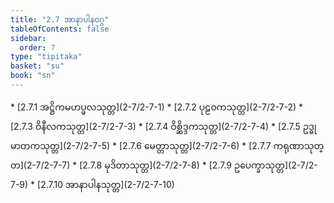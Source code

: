 ```yaml
---
title: "2.7 အာနာပါနဝဂ္ဂ"
tableOfContents: false
sidebar:
  order: 7
type: "tipitaka"
basket: "su"
book: "sn"
---
```



<DynamicBreadcrumb />



<TableOfContents book="sn" section="2.7">
* [2.7.1 အဋ္ဌိကမဟပ္ဖလသုတ္တ](2-7/2-7-1)
* [2.7.2 ပုဠဝကသုတ္တ](2-7/2-7-2)
* [2.7.3 ဝိနီလကသုတ္တ](2-7/2-7-3)
* [2.7.4 ဝိစ္ဆိဒ္ဒကသုတ္တ](2-7/2-7-4)
* [2.7.5 ဥဒ္ဓုမာတကသုတ္တ](2-7/2-7-5)
* [2.7.6 မေတ္တာသုတ္တ](2-7/2-7-6)
* [2.7.7 ကရုဏာသုတ္တ](2-7/2-7-7)
* [2.7.8 မုဒိတာသုတ္တ](2-7/2-7-8)
* [2.7.9 ဥပေက္ခာသုတ္တ](2-7/2-7-9)
* [2.7.10 အာနာပါနသုတ္တ](2-7/2-7-10)
</TableOfContents>